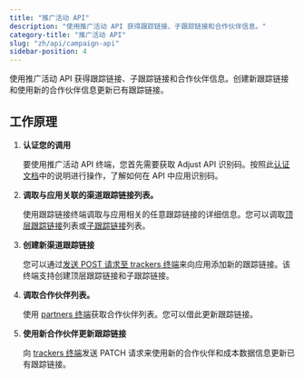 ```yaml
---
title: "推广活动 API"
description: "使用推广活动 API 获得跟踪链接、子跟踪链接和合作伙伴信息。"
category-title: "推广活动 API"
slug: "zh/api/campaign-api"
sidebar-position: 4
---
```


使用推广活动 API 获得跟踪链接、子跟踪链接和合作伙伴信息。创建新跟踪链接和使用新的合作伙伴信息更新已有跟踪链接。

## 工作原理

1. **认证您的调用**

   要使用推广活动 API 终端，您首先需要获取 Adjust API 识别码。按照此[认证文档](/zh/api/campaign-api/authentication)中的说明进行操作，了解如何在 API 中应用识别码。

2. **调取与应用关联的渠道跟踪链接列表。**

   使用跟踪链接终端调取与应用相关的任意跟踪链接的详细信息。您可以调取[顶层跟踪链接](/zh/api/campaign-api/get-trackers)列表或[子跟踪链接](/zh/api/campaign-api/get-subtrackers)列表。

3. **创建新渠道跟踪链接**

   您可以通过[发送 POST 请求至 trackers 终端](/zh/api/campaign-api/create-tracker)来向应用添加新的跟踪链接。该终端支持创建顶层跟踪链接和子跟踪链接。

4. **调取合作伙伴列表。**

   使用 [partners 终端](/zh/api/campaign-api/get-partners)获取合作伙伴列表。您可以借此更新跟踪链接。

5. **使用新合作伙伴更新跟踪链接**

   向 [trackers 终端](/zh/api/campaign-api/update-tracker)发送 PATCH 请求来使用新的合作伙伴和成本数据信息更新已有跟踪链接。
